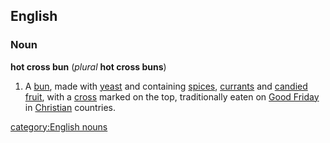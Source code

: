 ==English==
===Noun===
'''hot cross bun''' (''plural'' '''hot cross buns''')

#A [[bun]], made with [[yeast]] and containing [[spice]]s, [[currant]]s and [[candied]] [[fruit]], with a [[cross]] marked on the top, traditionally eaten on [[Good Friday]] in [[Christian]] countries.
[[category:English nouns]]